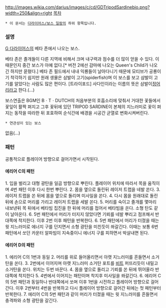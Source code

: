 http://images.wikia.com/darius/images/c/cd/GDTripodSardinebio.png?width=250&align=right
[[목차]]
 * 이 문서는 [[다라이어스/보스 일람]]의 하위 항목입니다.
=== 설명 ===
[[G 다라이어스]]의 베타 존에서 나오는 보스.

베타 존은 졸개들이 다른 지역에 비해서 크며 내구력과 점수를 더 많이 얻을 수 있다. 이때문인지 중간 보스가 아예 없다.[* 버전 2에선 감마에 나오는 Queen's Child가 나오긴 하지만 묻혔다.]
베타 존 필드에서 내내 익룡들이 날아다니기 때문에 모티브가 공룡이기 착각하기 쉽지만 원래 생물은 삼발이 고기(spiderfish)며 이 보스를 보고 삼발이 고기를 알았다는 사람도 많은 편이다.
[트라이포드] 사다인이라는 이름의 뜻은 삼발이[[정어리]]라고 한다.(...)

보스연출은 BGM인 BㆍTㆍDUTCH의 처음부분의 호흡소리에 맞춰서 거대한 꽃들에서 꽃잎이 활짝 펴지고 그후 꽃뒤에 있던 TRIPOD SARDINE이 본체의 지느러미로 꽃이 펴지는 동작을 따라한 뒤 포효하여 순식간에 배경을 시공간 균열로 변화시켜버린다.

 * 연관성이 있는 보스
없음(...)
=== 패턴 ===
공통적으로 플레이어 방향으로 걸어가면서 시작된다.
==== 에리어 C의 패턴 ====
1. 입을 벌리고 대형 광탄을 일곱 방향으로 뿌린다. 플레이어 위치에 따라서 목을 움직이며 4번 패턴 이후 다시 한번 뿌린다.
2. 몸을 옆으로 돌린뒤 레이저 트랩을 네발 쏜다.
3. 레이저 트랩을 쏜 뒤에 몸을 옆으로 돌리며 미사일을 쏜다.
4. 다시 몸을 원래대로 돌린 뒤에 손으로 머리를 가리고 레이저 트랩을 세발 쏜다.
5. 머리를 숙이고 졸개를 몇마리 내보낸뒤 목 뒤에서 베타빔 집진을 한 뒤에 머리를 접어서 베타빔을 쏜다. 소형 탄도 같이 날아온다.
6. 5번 패턴에서 머리가 터지지 않았다면 기뢰를 네발 뿌리고 점프해서 반대쪽에 착지한다. 이후 2번 이후 패턴을 반복한다.
6. 5번 패턴에서 머리가 터졌을 때는 윗 지느러미로 에너지 구를 던지면서 소형 광탄을 미친듯이 쏴갈긴다. 이때는 보통 6번 패턴에서 쏘던 카운터 알파빔이 지속중이니 에너지 구를 피하면서 박살내면 된다.
==== 에리어 D의 패턴 ====
1. 에리어 C의 1번과 동일
2. 머리를 위로 들어올리면서 아랫 지느러미를 흔들면서 소거탄을 쏜다.
3. 2번에서 이어지며 아랫 지느러미 소거탄 포트를 [[비트]] 퍼뜨리듯이 내밀고 소거탄을 쏜다. 위치는 두번 바꾼다.
4. 몸을 옆으로 돌리고 기뢰를 쏜 뒤에 뛰어올라 반대쪽에 착지한다
5. 4번에서 이어지는 패턴이며 착지후 미사일을 쏴갈긴다.
6. 에리어 C의 5번 패턴과 동일하나 반대쪽에서 쏘며 이후 1번을 시전하고 플레이어 방향으로 걸어간다. 이후 2번부터 4번을 반복하고 다시 플레이어 방향으로 걸어간 뒤에는 첫 패턴부터 반복한다.
7. 에리어 C의 5번 패턴과 같이 머리가 터졌을 때는 윗 지느러미를 흔들면서 충격파와 소형 광탄을 갈긴다.
